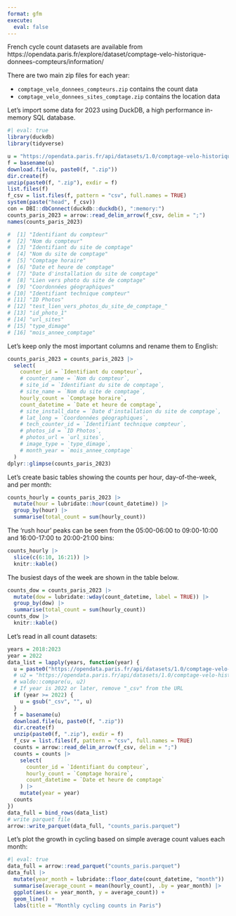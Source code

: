 ```yaml
---
format: gfm
execute:
  eval: false
---
```


French cycle count datasets are available from https://opendata.paris.fr/explore/dataset/comptage-velo-historique-donnees-compteurs/information/

<!-- https://opendata.paris.fr/api/datasets/1.0/comptage-velo-historique-donnees-compteurs/attachments/2023_comptage_velo_donnees_compteurs_zip/ -->
<!-- https://opendata.paris.fr/api/datasets/1.0/comptage-velo-historique-donnees-compteurs/attachments/2023_comptage_velo_donnees_sites_comptage_zip/ -->

There are two main zip files for each year:

- `comptage_velo_donnees_compteurs.zip` contains the count data
- `comptage_velo_donnees_sites_comptage.zip` contains the location data

Let's import some data for 2023 using DuckDB, a high performance in-memory SQL database.

```r
#| eval: true
library(duckdb)
library(tidyverse)
```

```r
u = "https://opendata.paris.fr/api/datasets/1.0/comptage-velo-historique-donnees-compteurs/attachments/2023_comptage_velo_donnees_compteurs_zip/"
f = basename(u)
download.file(u, paste0(f, ".zip"))
dir.create(f)
unzip(paste0(f, ".zip"), exdir = f)
list.files(f)
f_csv = list.files(f, pattern = "csv", full.names = TRUE)
system(paste("head", f_csv))
con = DBI::dbConnect(duckdb::duckdb(), ":memory:")
counts_paris_2023 = arrow::read_delim_arrow(f_csv, delim = ";")
names(counts_paris_2023)

#  [1] "Identifiant du compteur"                   
#  [2] "Nom du compteur"                           
#  [3] "Identifiant du site de comptage"           
#  [4] "Nom du site de comptage"                   
#  [5] "Comptage horaire"                          
#  [6] "Date et heure de comptage"                 
#  [7] "Date d'installation du site de comptage"   
#  [8] "Lien vers photo du site de comptage"       
#  [9] "Coordonnées géographiques"                 
# [10] "Identifiant technique compteur"            
# [11] "ID Photos"                                 
# [12] "test_lien_vers_photos_du_site_de_comptage_"
# [13] "id_photo_1"                                
# [14] "url_sites"                                 
# [15] "type_dimage"                               
# [16] "mois_annee_comptage" 
```

Let's keep only the most important columns and rename them to English:

```r
counts_paris_2023 = counts_paris_2023 |>
  select(
    counter_id = `Identifiant du compteur`,
    # counter_name = `Nom du compteur`,
    # site_id = `Identifiant du site de comptage`,
    # site_name = `Nom du site de comptage`,
    hourly_count = `Comptage horaire`,
    count_datetime = `Date et heure de comptage`,
    # site_install_date = `Date d'installation du site de comptage`,
    # lat_long = `Coordonnées géographiques`,
    # tech_counter_id = `Identifiant technique compteur`,
    # photos_id = `ID Photos`,
    # photos_url = `url_sites`,
    # image_type = `type_dimage`,
    # month_year = `mois_annee_comptage`
  )
dplyr::glimpse(counts_paris_2023)
```

Let's create basic tables showing the counts per hour, day-of-the-week, and per month:

```r
counts_hourly = counts_paris_2023 |>
  mutate(hour = lubridate::hour(count_datetime)) |>
  group_by(hour) |>
  summarise(total_count = sum(hourly_count))
```

The 'rush hour' peaks can be seen from the 05:00-06:00 to 09:00-10:00 and 16:00-17:00 to 20:00-21:00 bins:

```r
counts_hourly |>
  slice(c(6:10, 16:21)) |>
  knitr::kable()
```

The busiest days of the week are shown in the table below.

```r
counts_dow = counts_paris_2023 |>
  mutate(dow = lubridate::wday(count_datetime, label = TRUE)) |>
  group_by(dow) |>
  summarise(total_count = sum(hourly_count))
counts_dow |>
  knitr::kable()
```

Let's read in all count datasets:

<!-- https://opendata.paris.fr/api/datasets/1.0/comptage-velo-historique-donnees-compteurs/attachments/2018_comptage_velo_donnees_compteurs_csv_zip/ -->


```r
years = 2018:2023
year = 2022
data_list = lapply(years, function(year) {
  u = paste0("https://opendata.paris.fr/api/datasets/1.0/comptage-velo-historique-donnees-compteurs/attachments/", year, "_comptage_velo_donnees_compteurs_csv_zip/")
  # u2 = "https://opendata.paris.fr/api/datasets/1.0/comptage-velo-historique-donnees-compteurs/attachments/2018_comptage_velo_donnees_compteurs_csv_zip/"
  # waldo::compare(u, u2)
  # If year is 2022 or later, remove "_csv" from the URL
  if (year >= 2022) {
    u = gsub("_csv", "", u)
  }
  f = basename(u)
  download.file(u, paste0(f, ".zip"))
  dir.create(f)
  unzip(paste0(f, ".zip"), exdir = f)
  f_csv = list.files(f, pattern = "csv", full.names = TRUE)
  counts = arrow::read_delim_arrow(f_csv, delim = ";")
  counts = counts |>
    select(
      counter_id = `Identifiant du compteur`,
      hourly_count = `Comptage horaire`,
      count_datetime = `Date et heure de comptage`
    ) |>
    mutate(year = year)
  counts
})
data_full = bind_rows(data_list) 
# write parquet file
arrow::write_parquet(data_full, "counts_paris.parquet")
```

Let's plot the growth in cycling based on simple average count values each month:

```r
#| eval: true
data_full = arrow::read_parquet("counts_paris.parquet")
data_full |>
  mutate(year_month = lubridate::floor_date(count_datetime, "month")) |>
  summarise(average_count = mean(hourly_count), .by = year_month) |>
  ggplot(aes(x = year_month, y = average_count)) +
  geom_line() +
  labs(title = "Monthly cycling counts in Paris")
```